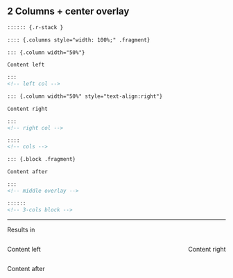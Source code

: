 ## 2 Columns + center overlay

::: {.callout-tip icon=false title="Codeblock template: 3 Columns" } 

```.markdown
:::::: {.r-stack }

:::: {.columns style="width: 100%;" .fragment}

::: {.column width="50%"}

Content left

::: 
<!-- left col -->

::: {.column width="50%" style="text-align:right"}

Content right

::: 
<!-- right col -->

:::: 
<!-- cols -->

::: {.block .fragment}

Content after

::: 
<!-- middle overlay -->

:::::: 
<!-- 3-cols block -->
```

---

Results in 

:::::: {.r-stack }

:::: {.columns style="width: 100%;" .fragment}

::: {.column width="50%"}

Content left

:::

::: {.column width="50%" style="text-align:right"}

Content right

:::

:::: 

:::: {.block .fragment}

Content after

::::

::::::

:::
